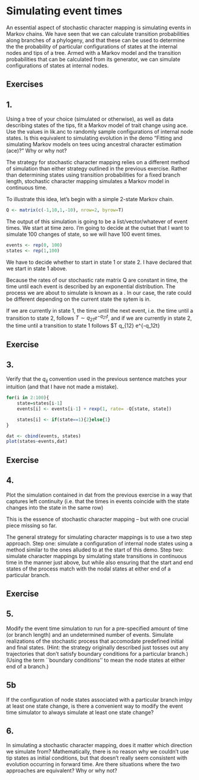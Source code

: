# Simulating event times

An essential aspect of stochastic character mapping is simulating events
in Markov chains. We have seen that we can calculate transition probabilities
along branches of a phylogeny, and that these can be used to determine the 
the probability of particular configurations of states at the internal nodes 
and tips of a tree. Armed with a Markov model and the transition probabilities
that can be calculated from its generator, we can simulate configurations of
states at internal nodes.

## Exercises
## 1. 
Using a tree of your choice (simulated or otherwise), as well as data describing
states of the tips, fit a Markov model of trait change using ace. Use the values
in lik.anc to randomly sample configurations of internal node states. Is this
equivalent to simulating evolution in the demo "Fitting and simulating Markov
models on tees ucing ancestral character estimation (ace)?" Why or why not?

The strategy for stochastic character mapping relies on a different method of 
simulation than either strategy outlined in the previous exercise. Rather than determining states using transition probabilities for a fixed branch length, 
stochastic character mapping simulates a Markov model in continuous time.

To illustrate this idea, let's begin with a simple 2-state Markov chain.

```r
Q <- matrix(c(-1,10,1,-10), nrow=2, byrow=T)
```

The output of this simulation is going to be a list/vector/whatever of event times. We start at time zero. I'm going to decide at the outset that I want to 
simulate 100 changes of state, so we will have 100 event times.

```r

events <- rep(0, 100)
states <- rep(1,100)

```
 

We have to decide whether to start in state 1 or state 2. I have declared that
we start in state 1 above.

Because the rates of our stochastic rate matrix Q are constant in time,
the time until each event is described by an exponential distribution.
The process we are about to simulate is known as a \textbf{Poisson process}. 
In our case, the rate could be different depending on the current state the sytem is in.

If we are currently in state 1, the time until the next event, i.e. the time
until a transition to state 2, follows $T \sim q_{21} e^{-q_{21}t}$, and if we
are currently in state 2, the time until a transition to state 1 follows 
$T \sim q_{12} e^{-q_12t}

## Exercise
## 3. 
Verify that the $q_{ij}$ convention used in the previous sentence matches
your intuition (and that I have not made a mistake).

```r
for(i in 2:100){
	state=states[i-1]		
	events[i] <- events[i-1] + rexp(1, rate= -Q[state, state])

	states[i] <- if(state==1){2}else{1}
}

dat <- cbind(events, states)
plot(states~events,dat)
```

## Exercise
## 4. 
Plot the simulation contained in dat from the previous exercise in a way that captures
left continuity (i.e. that the times in events coincide with the state changes into
the state in the same row)

This is the essence of stochastic character mapping -- but with one crucial piece missing so far.

The general strategy for simulating character mappings is to use a two step approach. Step one: simulate
a configuration of internal node states using a method similar to the ones alluded to at the start of 
this demo. Step two: simulate character mappings by simulating state transitions in continuous time
in the manner just above, but while also ensuring that the start and end states of the process match
with the nodal states at either end of a particular branch.

## Exercise

## 5. 

Modify the event time simulation to run for a pre-specified amount of time (or branch length) 
and an undetermined number of events. Simulate realizations of the stochastic process that 
accomodate predefined initial and final states. (Hint: the strategy originally described 
just tosses out any trajectories that don't satisfy boundary conditions for a particular branch.)
(Using the term ``boundary conditions'' to mean the node states at either end of a branch.)



## 5b
If the configuration of node states associated with a particular branch imlpy at least one state change,
is there a convenient way to modify the event time simulator to always simulate at least one state change?

## 6.
In simulating a stochastic character mapping, does it matter which direction we simulate from? Mathematically,
there is no reason why we couldn't use tip states as initial conditions, but that doesn't really seem 
consistent with evolution occurring in forward time. Are there situations where the two approaches are
equivalent? Why or why not?

